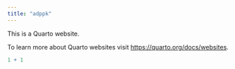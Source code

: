 ```yaml
---
title: "adppk"
---
```


This is a Quarto website.

To learn more about Quarto websites visit <https://quarto.org/docs/websites>.

```r
1 + 1
```
